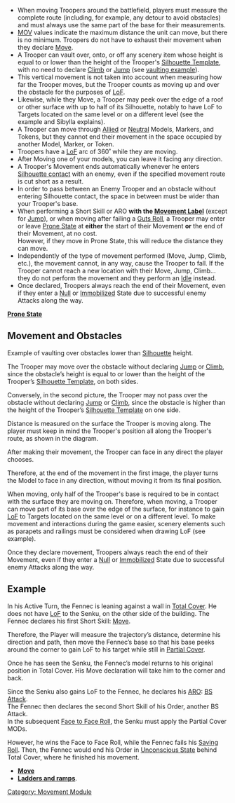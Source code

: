 {{n5-section-movement-module}}


* When moving Troopers around the battlefield, players must measure the complete route (including, for example, any detour to avoid obstacles) and must always use the same part of the base for their measurements.
* [[MOV]] values indicate the maximum distance the unit can move, but there is no minimum. Troopers do not have to exhaust their movement when they declare [[Move]].
* A Trooper can vault over, onto, or off any scenery item whose height is equal to or lower than the height of the Trooper's [[Silhouette Template]], with no need to declare [[Climb]] or [[Jump]] (see [[#Moving and Obstacles | vaulting example]]).
* This vertical movement is not taken into account when measuring how far the Trooper moves, but the Trooper counts as moving up and over the obstacle for the purposes of [[LoF]].
* Likewise, while they Move, a Trooper may peek over the edge of a roof or other surface with up to half of its Silhouette, notably to have LoF to Targets located on the same level or on a different level (see the example and Sibylla explains).
* A Trooper can move through [[Allied]] or [[Neutral]] Models, Markers, and Tokens, but they cannot end their movement in the space occupied by another Model, Marker, or Token.
* Troopers have a [[LoF]] arc of 360˚ while they are moving.
* After Moving one of your models, you can leave it facing any direction.
* A Trooper's Movement ends automatically whenever he enters [[Silhouette contact]] with an enemy, even if the specified movement route is cut short as a result.
* In order to pass between an Enemy Trooper and an obstacle without entering Silhouette contact, the space in between must be wider than your Trooper's base.
* When performing a Short Skill or ARO '''with the [[Movement Label]]''' (except for [[Jump]]), or when moving after failing a [[Guts Roll]], a Trooper may enter or leave [[Prone State]] at '''either''' the start of their Movement '''or''' the end of their Movement, at no cost.<br>However, if they move in Prone State, this will reduce the distance they can move.
* Independently of the type of movement performed (Move, Jump, Climb, etc.), the movement cannot, in any way, cause the Trooper to fall. If the Trooper cannot reach a new location with their Move, Jump, Climb... they do not perform the movement and they perform an [[Idle]] instead.
* Once declared, Troopers always reach the end of their Movement, even if they enter a [[Null]] or [[Immobilized]] State due to successful enemy Attacks along the way.

{{see-also-start}}
'''[[Prone State]]'''
{{see-also-end}}


== Movement and Obstacles ==
{{greybox-start | Movement and Obstacles}}
Example of vaulting over obstacles lower than [[Silhouette]] height.

{{image | name=n5/eng-vault-1.jpg | style=fullborder }}
The Trooper may move over the obstacle without declaring [[Jump]] or [[Climb]], since the obstacle’s height is equal to or lower than the height of the Trooper’s [[Silhouette Template]], on both sides.

{{image | name=n5/eng-vault-2.jpg | style=fullborder }}
Conversely, in the second picture, the Trooper may not pass over the obstacle without declaring [[Jump]] or [[Climb]], since the obstacle is higher than the height of the Trooper’s [[Silhouette Template]] on one side.

{{image | name=n5/eng-vault-3.jpg | style=fullborder }}
Distance is measured on the surface the Trooper is moving along. The player must keep in mind the Trooper's position all along the Trooper's route, as shown in the diagram.
{{greybox-end}}


{{greybox-start | Movement Sequence and Final Facing}}
{{image | name=n5/eng-general-movement-facing-v2.jpg | style=fullborder }}
After making their movement, the Trooper can face in any direct the player chooses.

Therefore, at the end of the movement in the first image, the player turns the Model to face in any direction, without moving it from its final position.
{{greybox-end}}


{{advice-start}}
When moving, only half of the Trooper's base is required to be in contact with the surface they are moving on. Therefore, when moving, a Trooper can move part of its base over the edge of the surface, for instance to gain [[LoF]] to Targets located on the same level or on a different level. To make movement and interactions during the game easier, scenery elements such as parapets and railings must be considered when drawing LoF (see example).
{{advice-end}}


{{greybox-start | Moving and Peeking Around a Corner}}
{{image | name=n5/eng-general-movement-peeking.jpg | style=fullborder }}
{{greybox-end}}


{{remember-start}}
Once they declare movement, Troopers always reach the end of their Movement, even if they enter a [[Null]] or [[Immobilized]] State due to successful enemy Attacks along the way.
{{remember-end}}


== Example ==
{{greybox-start | Example of Movement }}
{{image | name=n5/eng-general-movement-example-1.jpg | style=fullborder }}
In his Active Turn, the Fennec is leaning against a wall in [[Total Cover]]. He does not have [[LoF]] to the Senku, on the other side of the building. The Fennec declares his first Short Skill: [[Move]].

Therefore, the Player will measure the trajectory’s distance, determine his direction and path, then move the Fennec’s base so that his base peeks around the corner to gain LoF to his target while still in [[Partial Cover]].

Once he has seen the Senku, the Fennec’s model returns to his original position in Total Cover. His Move declaration will take him to the corner and back.

Since the Senku also gains LoF to the Fennec, he declares his [[ARO]]: [[BS Attack]]. <br>
The Fennec then declares the second Short Skill of his Order, another BS Attack. <br>In the subsequent [[Face to Face Roll]], the Senku must apply the Partial Cover MODs.

{{image | name=n5/eng-general-movement-example-2.jpg | style=fullborder }}
However, he wins the Face to Face Roll, while the Fennec fails his [[Saving Roll]]. Then, the Fennec would end his Order in [[Unconscious State]] behind Total Cover, where he finished his movement.
{{greybox-end}}


{{see-also-start}}
* '''[[Move]]'''
* '''[[Ladders | Ladders and ramps]]'''.
{{see-also-end}}



{{n5-section-movement-module}}



[[Category: Movement Module]]